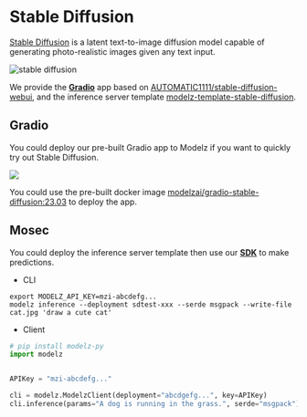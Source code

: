 # Stable Diffusion

[Stable Diffusion](https://github.com/Stability-AI/stablediffusion) is a latent text-to-image diffusion model capable of generating photo-realistic images given any text input.

![stable diffusion](./images/sd.png)

We provide the [**Gradio**](../frameworks/gradio) app based on [AUTOMATIC1111/stable-diffusion-webui](https://github.com/AUTOMATIC1111/stable-diffusion-webui), and the inference server template [modelz-template-stable-diffusion](https://github.com/tensorchord/modelz-template-mosec).

## Gradio

You could deploy our pre-built Gradio app to Modelz if you want to quickly try out Stable Diffusion.

![](./images/sd-gradio.png)

You could use the pre-built docker image [modelzai/gradio-stable-diffusion:23.03](https://hub.docker.com/layers/modelzai/gradio-stable-diffusion/23.03/images/sha256-45529c4783f716fd30d16ea054718286c14f0cc289bc6cc4a7057269eaace430?context=repo) to deploy the app.

## Mosec

You could deploy the inference server template then use our [**SDK**](../sdk) to make predictions.

- CLI

```shell copy
export MODELZ_API_KEY=mzi-abcdefg...
modelz inference --deployment sdtest-xxx --serde msgpack --write-file cat.jpg 'draw a cute cat'
```

- Client

```python copy
# pip install modelz-py
import modelz


APIKey = "mzi-abcdefg..."

cli = modelz.ModelzClient(deployment="abcdgefg...", key=APIKey)
cli.inference(params="A dog is running in the grass.", serde="msgpack").save_to_file("dog.jpg")
```
